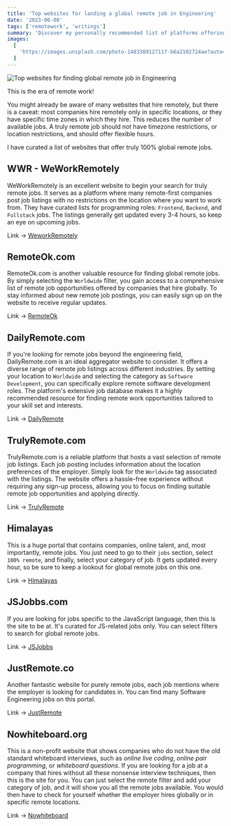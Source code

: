 ```yaml
---
title: 'Top websites for landing a global remote job in Engineering'
date: '2023-06-08'
tags: ['remotework', 'writings']
summary: 'Discover my personally recommended list of platforms offering truly global remote job opportunities. Find your ideal global remote role today!'
images:
  [
    'https://images.unsplash.com/photo-1483389127117-b6a2102724ae?auto=format&fit=crop&w=1574&q=80',
  ]
---
```


![Top websites for finding global remote job in Engineering](https://images.unsplash.com/photo-1483389127117-b6a2102724ae?auto=format&fit=crop&w=1574&q=80)

This is the era of remote work!

You might already be aware of many websites that hire remotely, but there is a caveat: most companies hire remotely only in specific locations, or they have specific time zones in which they hire. This reduces the number of available jobs. A truly remote job should not have timezone restrictions, or location restrictions, and should offer flexible hours.

I have curated a list of websites that offer truly 100% global remote jobs.

## WWR - WeWorkRemotely

WeWorkRemotely is an excellent website to begin your search for truly remote jobs. It serves as a platform where many remote-first companies post job listings with no restrictions on the location where you want to work from. They have curated lists for programming roles: `Frontend`, `Backend`, and `Fullstack` jobs. The listings generally get updated every 3-4 hours, so keep an eye on upcoming jobs.

Link -> [WeworkRemotely](https://weworkremotely.com/)

## RemoteOk.com

RemoteOk.com is another valuable resource for finding global remote jobs. By simply selecting the `Worldwide` filter, you gain access to a comprehensive list of remote job opportunities offered by companies that hire globally. To stay informed about new remote job postings, you can easily sign up on the website to receive regular updates.

Link -> [RemoteOk](https://remoteok.com/)

## DailyRemote.com

If you're looking for remote jobs beyond the engineering field, DailyRemote.com is an ideal aggregator website to consider. It offers a diverse range of remote job listings across different industries. By setting your location to `Worldwide` and selecting the category as `Software Development`, you can specifically explore remote software development roles. The platform's extensive job database makes it a highly recommended resource for finding remote work opportunities tailored to your skill set and interests.

Link -> [DailyRemote](https://dailyremote.com/)

## TrulyRemote.com

TrulyRemote.com is a reliable platform that hosts a vast selection of remote job listings. Each job posting includes information about the location preferences of the employer. Simply look for the `Worldwide` tag associated with the listings. The website offers a hassle-free experience without requiring any sign-up process, allowing you to focus on finding suitable remote job opportunities and applying directly.

Link -> [TrulyRemote](https://trulyremote.co/)

## Himalayas

This is a huge portal that contains companies, online talent, and, most importantly, remote jobs. You just need to go to their `jobs` section, select `100% remote`, and finally, select your category of job. It gets updated every hour, so be sure to keep a lookout for global remote jobs on this one.

Link -> [Himalayas](https://himalayas.app/)

## JSJobbs.com

If you are looking for jobs specific to the JavaScript language, then this is the site to be at. It's curated for JS-related jobs only. You can select filters to search for global remote jobs.

Link -> [JSJobbs](https://jsjobbs.com/)

## JustRemote.co

Another fantastic website for purely remote jobs, each job mentions where the employer is looking for candidates in. You can find many Software Engineering jobs on this portal.

Link -> [JustRemote](https://justremote.co/)

## Nowhiteboard.org

This is a non-profit website that shows companies who do not have the old standard whiteboard interviews, such as _online live coding_, _online pair programming_, or _whiteboard questions_. If you are looking for a job at a company that hires without all these nonsense interview techniques, then this is the site for you. You can just select the remote filter and add your category of job, and it will show you all the remote jobs available. You would then have to check for yourself whether the employer hires globally or in specific remote locations.

Link -> [Nowhiteboard](https://www.nowhiteboard.org/)
